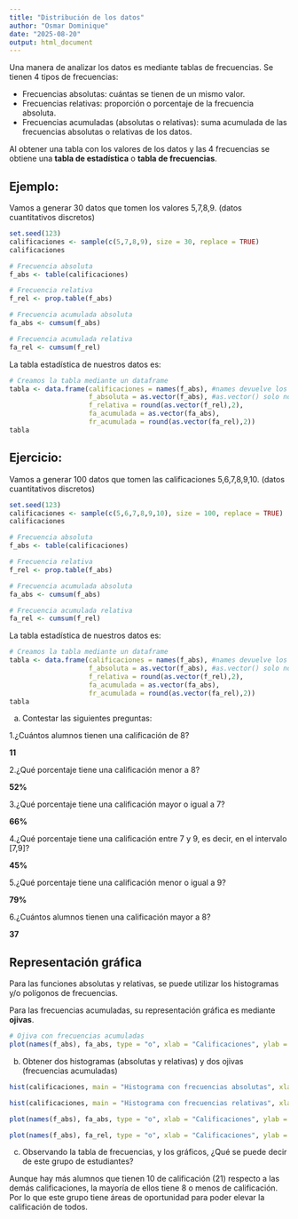 ---
title: "Distribución de los datos"
author: "Osmar Dominique"
date: "2025-08-20"
output: html_document
---

Una manera de analizar los datos es mediante tablas de frecuencias. Se tienen 4 tipos de frecuencias:

* Frecuencias absolutas: cuántas se tienen de un mismo valor.
* Frecuencias relativas: proporción o porcentaje de la frecuencia absoluta.
* Frecuencias acumuladas (absolutas o relativas): suma acumulada de las frecuencias absolutas o relativas de los datos.

Al obtener una tabla con los valores de los datos y las 4 frecuencias se obtiene una **tabla de estadística** o **tabla de frecuencias**.

## Ejemplo:

Vamos a generar 30 datos que tomen los valores 5,7,8,9. (datos cuantitativos discretos)

```{r, echo=FALSE}
set.seed(123)
calificaciones <- sample(c(5,7,8,9), size = 30, replace = TRUE)
calificaciones
```

```{r, echo=FALSE}
# Frecuencia absoluta
f_abs <- table(calificaciones)

# Frecuencia relativa
f_rel <- prop.table(f_abs)

# Frecuencia acumulada absoluta
fa_abs <- cumsum(f_abs)

# Frecuencia acumulada relativa
fa_rel <- cumsum(f_rel)
```

La tabla estadística de nuestros datos es:

```{r, echo=FALSE}
# Creamos la tabla mediante un dataframe
tabla <- data.frame(calificaciones = names(f_abs), #names devuelve los valores que pueden tomar los datos de memor a mayor"
                    f_absoluta = as.vector(f_abs), #as.vector() solo nos da la frecuencia sin considerar el valor
                    f_relativa = round(as.vector(f_rel),2),
                    fa_acumulada = as.vector(fa_abs),
                    fr_acumulada = round(as.vector(fa_rel),2))
tabla
```

## Ejercicio:

Vamos a generar 100 datos que tomen las calificaciones 5,6,7,8,9,10. (datos cuantitativos discretos)

```{r, echo=FALSE}
set.seed(123)
calificaciones <- sample(c(5,6,7,8,9,10), size = 100, replace = TRUE)
calificaciones
```

```{r, echo=FALSE}
# Frecuencia absoluta
f_abs <- table(calificaciones)

# Frecuencia relativa
f_rel <- prop.table(f_abs)

# Frecuencia acumulada absoluta
fa_abs <- cumsum(f_abs)

# Frecuencia acumulada relativa
fa_rel <- cumsum(f_rel)
```

La tabla estadística de nuestros datos es:

```{r, echo=FALSE}
# Creamos la tabla mediante un dataframe
tabla <- data.frame(calificaciones = names(f_abs), #names devuelve los valores que pueden tomar los datos de memor a mayor"
                    f_absoluta = as.vector(f_abs), #as.vector() solo nos da la frecuencia sin considerar el valor
                    f_relativa = round(as.vector(f_rel),2),
                    fa_acumulada = as.vector(fa_abs),
                    fr_acumulada = round(as.vector(fa_rel),2))
tabla
```

a) Contestar las siguientes preguntas:

1.¿Cuántos alumnos tienen una calificación de 8?

**11**

2.¿Qué porcentaje tiene una calificación menor a 8?

**52%**

3.¿Qué porcentaje tiene una calificación mayor o igual a 7?

**66%**

4.¿Qué porcentaje tiene una calificación entre 7 y 9, es decir, en el intervalo [7,9]?

**45%**

5.¿Qué porcentaje tiene una calificación menor o igual a 9?

**79%**

6.¿Cuántos alumnos tienen una calificación mayor a 8?

**37**

## Representación gráfica

Para las funciones absolutas y relativas, se puede utilizar los histogramas y/o polígonos de frecuencias.

Para las frecuencias acumuladas, su representación gráfica es mediante **ojivas**.

```{r, echo=FALSE}
# Ojiva con frecuencias acumuladas
plot(names(f_abs), fa_abs, type = "o", xlab = "Calificaciones", ylab = "Frecuencia", main = "Ojiva con frecuencias acumuladas absolutas", lwd = 2, col = "black")
```

b) Obtener dos histogramas (absolutas y relativas) y dos ojivas (frecuencias acumuladas)

```{r, echo=FALSE}
hist(calificaciones, main = "Histograma con frecuencias absolutas", xlab = "Calificaciones", ylab = "Frecuencia absoluta", col = "lightblue", breaks = c(4,5,6,7,8,9,10))
```

```{r, echo=FALSE}
hist(calificaciones, main = "Histograma con frecuencias relativas", xlab = "Calificaciones", ylab = "Frecuencia relativa", col = "lightgreen", breaks = c(4,5,6,7,8,9,10))
```

```{r, echo=FALSE}
plot(names(f_abs), fa_abs, type = "o", xlab = "Calificaciones", ylab = "Frecuencia", main = "Ojiva con frecuencias acumuladas absolutas", lwd = 2, col = "red")
```

```{r, echo=FALSE}
plot(names(f_abs), fa_rel, type = "o", xlab = "Calificaciones", ylab = "Frecuencia", main = "Ojiva con frecuencias acumuladas relativas", lwd = 2, col = "blue")
```

c) Observando la tabla de frecuencias, y los gráficos, ¿Qué se puede decir de este grupo de estudiantes?

Aunque hay más alumnos que tienen 10 de calificación (21) respecto a las demás calificaciones, la mayoría de ellos tiene 8 o menos de calificación. Por lo que este grupo tiene áreas de oportunidad para poder elevar la calificación de todos.

